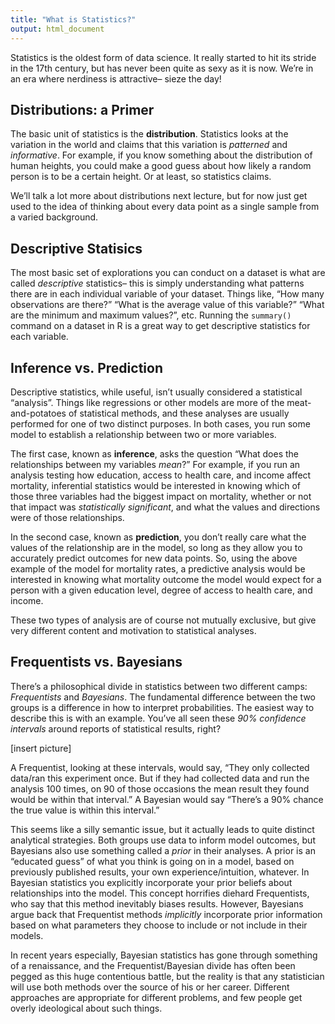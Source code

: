 ```yaml
---
title: "What is Statistics?"
output: html_document
---
```


Statistics is the oldest form of data science. It really started to hit its stride in the 17th century, but has never been quite as sexy as it is now. We're in an era where nerdiness is attractive-- sieze the day!

## Distributions: a Primer
The basic unit of statistics is the **distribution**. Statistics looks at the variation in the world and claims that this variation is *patterned* and *informative*. For example, if you know something about the distribution of human heights, you could make a good guess about how likely a random person is to be a certain height. Or at least, so statistics claims. 

We'll talk a lot more about distributions next lecture, but for now just get used to the idea of thinking about every data point as a single sample from a varied background. 

## Descriptive Statisics
The most basic set of explorations you can conduct on a dataset is what are called *descriptive* statistics-- this is simply understanding what patterns there are in each individual variable of your dataset. Things like, "How many observations are there?" "What is the average value of this variable?" "What are the minimum and maximum values?", etc. Running the `summary()` command on a dataset in R is a great way to get descriptive statistics for each variable.

## Inference vs. Prediction
Descriptive statistics, while useful, isn't usually considered a statistical "analysis". Things like regressions or other models are more of the meat-and-potatoes of statistical methods, and these analyses are usually performed for one of two distinct purposes. In both cases, you run some model to establish a relationship between two or more variables.

The first case, known as **inference**, asks the question "What does the relationships between my variables *mean*?" For example, if you run an analysis testing how education, access to health care, and income affect mortality, inferential statistics would be interested in knowing which of those three variables had the biggest impact on mortality, whether or not that impact was *statistically significant*, and what the values and directions were of those relationships. 

In the second case, known as **prediction**, you don't really care what the values of the relationship are in the model, so long as they allow you to accurately predict outcomes for new data points. So, using the above example of the model for mortality rates, a predictive analysis would be interested in knowing what mortality outcome the model would expect for a person with a given education level, degree of access to health care, and income. 

These two types of analysis are of course not mutually exclusive, but give very different content and motivation to statistical analyses. 


## Frequentists vs. Bayesians
There's a philosophical divide in statistics between two different camps: *Frequentists* and *Bayesians*. The fundamental difference between the two groups is a difference in how to interpret probabilities. The easiest way to describe this is with an example. You've all seen these *90% confidence intervals* around reports of statistical results, right?

[insert picture]

A Frequentist, looking at these intervals, would say, "They only collected data/ran this experiment once. But if they had collected data and run the analysis 100 times, on 90 of those occasions the mean result they found would be within that interval." A Bayesian would say "There's a 90% chance the true value is within this interval."

This seems like a silly semantic issue, but it actually leads to quite distinct analytical strategies. Both groups use data to inform model outcomes, but Bayesians also use something called a *prior* in their analyses. A prior is an "educated guess" of what you think is going on in a model, based on previously published results, your own experience/intuition, whatever. In Bayesian statistics you explicitly incorporate your prior beliefs about relationships into the model. This concept horrifies diehard Frequentists, who say that this method inevitably biases results. However, Bayesians argue back that Frequentist methods *implicitly* incorporate prior information based on what parameters they choose to include or not include in their models.

In recent years especially, Bayesian statistics has gone through something of a renaissance, and the Frequentist/Bayesian divide has often been pegged as this huge contentious battle, but the reality is that any statistician will use both methods over the source of his or her career. Different approaches are appropriate for different problems, and few people get overly ideological about such things.


